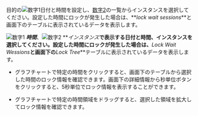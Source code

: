 <ProdImg img='db-locktress-basic.png' desc='ロックツリー' />

<Xclude product='postgresql,mysql'>

目的の![数字1](/img/number-01.png)日付と時間を設定し、[数字2](/img/number-02.png)の一覧からインスタンスを選択してください。設定した時間にロックが発生した場合は、**_lock wait sessions_**と画面下のテーブルに表示されているデータを表示します。

</Xclude>

<InDoc product='postgresql,mysql'>

![数字1](/img/number-01.png) **_時間_**、![数字2](/img/number-02.png) **_インスタンス_**で表示する日付と時間、インスタンスを選択してください。設定した時間にロックが発生した場合は、**_Lock Wait Wessions_**と画面下の**_Lock Tree_**テーブルに表示されているデータを表示します。

</InDoc>

-   グラフチャートで特定の時間をクリックすると、画面下のテーブルから選択した時間のロック情報を確認できます。画面下の詳細情報から秒単位ボタンをクリックすると、5秒単位でロック情報を表示することができます。

-   グラフチャートで特定の時間領域をドラッグすると、選択した領域を拡大してロック情報を確認できます。
